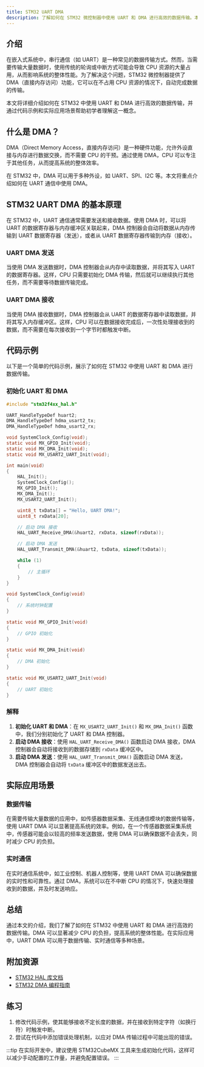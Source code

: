 ```yaml
---
title: STM32 UART DMA
description: 了解如何在 STM32 微控制器中使用 UART 和 DMA 进行高效的数据传输。本文适合初学者，包含代码示例和实际应用场景。
---
```


## 介绍

在嵌入式系统中，串行通信（如 UART）是一种常见的数据传输方式。然而，当需要传输大量数据时，使用传统的轮询或中断方式可能会导致 CPU 资源的大量占用，从而影响系统的整体性能。为了解决这个问题，STM32 微控制器提供了 DMA（直接内存访问）功能，它可以在不占用 CPU 资源的情况下，自动完成数据的传输。

本文将详细介绍如何在 STM32 中使用 UART 和 DMA 进行高效的数据传输，并通过代码示例和实际应用场景帮助初学者理解这一概念。

## 什么是 DMA？

DMA（Direct Memory Access，直接内存访问）是一种硬件功能，允许外设直接与内存进行数据交换，而不需要 CPU 的干预。通过使用 DMA，CPU 可以专注于其他任务，从而提高系统的整体效率。

在 STM32 中，DMA 可以用于多种外设，如 UART、SPI、I2C 等。本文将重点介绍如何在 UART 通信中使用 DMA。

## STM32 UART DMA 的基本原理

在 STM32 中，UART 通信通常需要发送和接收数据。使用 DMA 时，可以将 UART 的数据寄存器与内存缓冲区关联起来，DMA 控制器会自动将数据从内存传输到 UART 数据寄存器（发送），或者从 UART 数据寄存器传输到内存（接收）。

### UART DMA 发送

当使用 DMA 发送数据时，DMA 控制器会从内存中读取数据，并将其写入 UART 的数据寄存器。这样，CPU 只需要初始化 DMA 传输，然后就可以继续执行其他任务，而不需要等待数据传输完成。

### UART DMA 接收

当使用 DMA 接收数据时，DMA 控制器会从 UART 的数据寄存器中读取数据，并将其写入内存缓冲区。这样，CPU 可以在数据接收完成后，一次性处理接收到的数据，而不需要在每次接收到一个字节时都触发中断。

## 代码示例

以下是一个简单的代码示例，展示了如何在 STM32 中使用 UART 和 DMA 进行数据传输。

### 初始化 UART 和 DMA

```c
#include "stm32f4xx_hal.h"

UART_HandleTypeDef huart2;
DMA_HandleTypeDef hdma_usart2_tx;
DMA_HandleTypeDef hdma_usart2_rx;

void SystemClock_Config(void);
static void MX_GPIO_Init(void);
static void MX_DMA_Init(void);
static void MX_USART2_UART_Init(void);

int main(void)
{
    HAL_Init();
    SystemClock_Config();
    MX_GPIO_Init();
    MX_DMA_Init();
    MX_USART2_UART_Init();

    uint8_t txData[] = "Hello, UART DMA!";
    uint8_t rxData[20];

    // 启动 DMA 接收
    HAL_UART_Receive_DMA(&huart2, rxData, sizeof(rxData));

    // 启动 DMA 发送
    HAL_UART_Transmit_DMA(&huart2, txData, sizeof(txData));

    while (1)
    {
        // 主循环
    }
}

void SystemClock_Config(void)
{
    // 系统时钟配置
}

static void MX_GPIO_Init(void)
{
    // GPIO 初始化
}

static void MX_DMA_Init(void)
{
    // DMA 初始化
}

static void MX_USART2_UART_Init(void)
{
    // UART 初始化
}
```

### 解释

1. **初始化 UART 和 DMA**：在 `MX_USART2_UART_Init()` 和 `MX_DMA_Init()` 函数中，我们分别初始化了 UART 和 DMA 控制器。
2. **启动 DMA 接收**：使用 `HAL_UART_Receive_DMA()` 函数启动 DMA 接收，DMA 控制器会自动将接收到的数据存储到 `rxData` 缓冲区中。
3. **启动 DMA 发送**：使用 `HAL_UART_Transmit_DMA()` 函数启动 DMA 发送，DMA 控制器会自动将 `txData` 缓冲区中的数据发送出去。

## 实际应用场景

### 数据传输

在需要传输大量数据的应用中，如传感器数据采集、无线通信模块的数据传输等，使用 UART DMA 可以显著提高系统的效率。例如，在一个传感器数据采集系统中，传感器可能会以较高的频率发送数据，使用 DMA 可以确保数据不会丢失，同时减少 CPU 的负担。

### 实时通信

在实时通信系统中，如工业控制、机器人控制等，使用 UART DMA 可以确保数据的实时性和可靠性。通过 DMA，系统可以在不中断 CPU 的情况下，快速处理接收到的数据，并及时发送响应。

## 总结

通过本文的介绍，我们了解了如何在 STM32 中使用 UART 和 DMA 进行高效的数据传输。DMA 可以显著减少 CPU 的负担，提高系统的整体性能。在实际应用中，UART DMA 可以用于数据传输、实时通信等多种场景。

## 附加资源

- [STM32 HAL 库文档](https://www.st.com/resource/en/user_manual/dm00105879.pdf)
- [STM32 DMA 编程指南](https://www.st.com/resource/en/application_note/dm00046011.pdf)

## 练习

1. 修改代码示例，使其能够接收不定长度的数据，并在接收到特定字符（如换行符）时触发中断。
2. 尝试在代码中添加错误处理机制，以应对 DMA 传输过程中可能出现的错误。

:::tip
在实际开发中，建议使用 STM32CubeMX 工具来生成初始化代码，这样可以减少手动配置的工作量，并避免配置错误。
:::